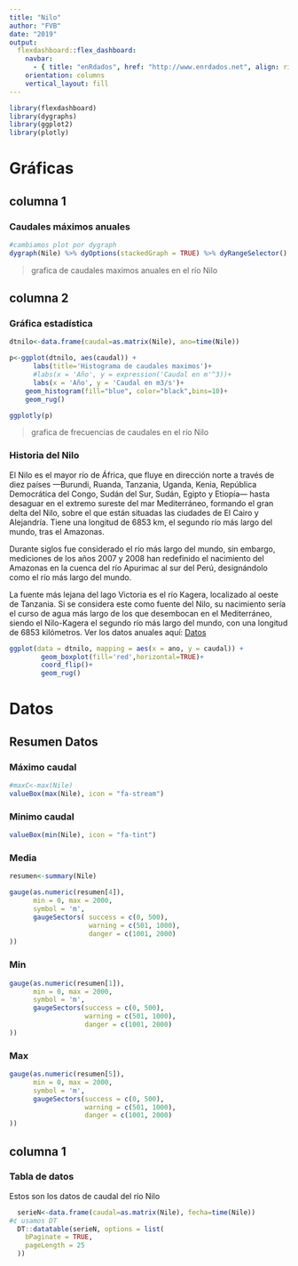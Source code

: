 ```yaml
---
title: "Nilo"
author: "FVB"
date: "2019"
output:
  flexdashboard::flex_dashboard:
    navbar:
      - { title: "enRdados", href: "http://www.enrdados.net", align: right }
    orientation: columns
    vertical_layout: fill
---
```


```r
library(flexdashboard)
library(dygraphs)
library(ggplot2)
library(plotly)
```

# Gráficas

## columna 1

### Caudales máximos anuales

```r
#cambiamos plot por dygraph
dygraph(Nile) %>% dyOptions(stackedGraph = TRUE) %>% dyRangeSelector()
```

> grafica de caudales maximos anuales en el río Nilo

## columna 2

### Gráfica estadística

```r

dtnilo<-data.frame(caudal=as.matrix(Nile), ano=time(Nile))

p<-ggplot(dtnilo, aes(caudal)) +
      labs(title='Histograma de caudales maximos')+
      #labs(x = 'Año', y = expression('Caudal en m'^3))+
      labs(x = 'Año', y = 'Caudal en m3/s')+
    geom_histogram(fill="blue", color="black",bins=10)+
    geom_rug()

ggplotly(p)
```

> grafica de frecuencias de caudales en el río Nilo

### Historia del Nilo

El Nilo es el mayor río de África, que fluye en dirección norte a través de diez países —Burundi, Ruanda, Tanzania, Uganda, Kenia, República Democrática del Congo, Sudán del Sur, Sudán, Egipto y Etiopía— hasta desaguar en el extremo sureste del mar Mediterráneo, formando el gran delta del Nilo, sobre el que están situadas las ciudades de El Cairo y Alejandría. Tiene una longitud de 6853 km, el segundo río más largo del mundo, tras el Amazonas.

Durante siglos fue considerado el río más largo del mundo, sin embargo, mediciones de los años 2007 y 2008 han redefinido el nacimiento del Amazonas en la cuenca del río Apurimac al sur del Perú, designándolo como el río más largo del mundo.

La fuente más lejana del lago Victoria es el río Kagera, localizado al oeste de Tanzania. Si se considera este como fuente del Nilo, su nacimiento sería el curso de agua más largo de los que desembocan en el Mediterráneo, siendo el Nilo-Kagera el segundo río más largo del mundo, con una longitud de 6853 kilómetros. Ver los datos anuales aquí: [Datos]

```r

ggplot(data = dtnilo, mapping = aes(x = ano, y = caudal)) + 
        geom_boxplot(fill='red',horizontal=TRUE)+
        coord_flip()+
        geom_rug()

```

# Datos

## Resumen Datos {data-width=250}

### Máximo caudal

```r
#maxC<-max(Nile)
valueBox(max(Nile), icon = "fa-stream")

```

### Minimo caudal
```r
valueBox(min(Nile), icon = "fa-tint")
```

### Media
```r
resumen<-summary(Nile)

gauge(as.numeric(resumen[4]),
      min = 0, max = 2000,
      symbol = 'm',
      gaugeSectors( success = c(0, 500),
                    warning = c(501, 1000),
                    danger = c(1001, 2000)
))
```

### Min
```r

gauge(as.numeric(resumen[1]),
      min = 0, max = 2000,
      symbol = 'm',
      gaugeSectors(success = c(0, 500),
                   warning = c(501, 1000),
                   danger = c(1001, 2000)
))
```

### Max

```r

gauge(as.numeric(resumen[5]),
      min = 0, max = 2000,
      symbol = 'm',
      gaugeSectors(success = c(0, 500),
                   warning = c(501, 1000),
                   danger = c(1001, 2000)
))
```

## columna 1

### Tabla de datos

Estos son los datos de caudal del río Nilo

```r
  serieN<-data.frame(caudal=as.matrix(Nile), fecha=time(Nile))
#¢ usamos DT
  DT::datatable(serieN, options = list(
    bPaginate = TRUE,
    pageLength = 25
  ))

```

